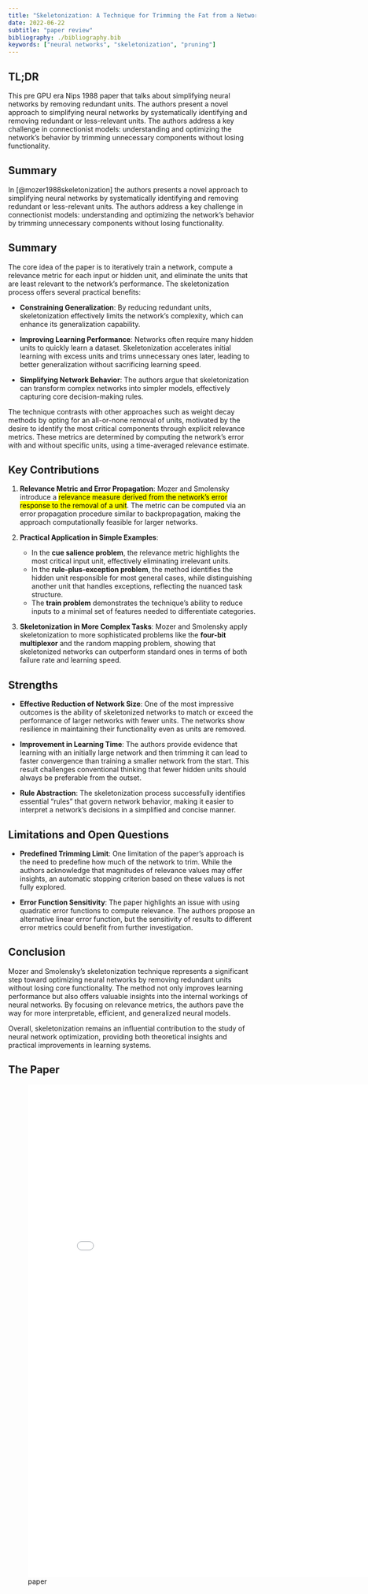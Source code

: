 ```yaml
---
title: "Skeletonization: A Technique for Trimming the Fat from a Network via Relevance Assessment"
date: 2022-06-22
subtitle: "paper review"
bibliography: ./bibliography.bib
keywords: ["neural networks", "skeletonization", "pruning"]
---
```




## TL;DR

This pre GPU era Nips 1988 paper that talks about simplifying neural networks by removing redundant units. The authors present a novel approach to simplifying neural networks by systematically identifying and removing redundant or less-relevant units. The authors address a key challenge in connectionist models: understanding and optimizing the network’s behavior by trimming unnecessary components without losing functionality.

## Summary


In [@mozer1988skeletonization] the authors presents a novel approach to simplifying neural networks by systematically identifying and removing redundant or less-relevant units. The authors address a key challenge in connectionist models: understanding and optimizing the network’s behavior by trimming unnecessary components without losing functionality.

## Summary

The core idea of the paper is to iteratively train a network, compute a relevance metric for each input or hidden unit, and eliminate the units that are least relevant to the network’s performance. The skeletonization process offers several practical benefits:

- **Constraining Generalization**: By reducing redundant units, skeletonization effectively limits the network's complexity, which can enhance its generalization capability.

- **Improving Learning Performance**: Networks often require many hidden units to quickly learn a dataset. Skeletonization accelerates initial learning with excess units and trims unnecessary ones later, leading to better generalization without sacrificing learning speed.

- **Simplifying Network Behavior**: The authors argue that skeletonization can transform complex networks into simpler models, effectively capturing core decision-making rules.

The technique contrasts with other approaches such as weight decay methods by opting for an all-or-none removal of units, motivated by the desire to identify the most critical components through explicit relevance metrics. These metrics are determined by computing the network’s error with and without specific units, using a time-averaged relevance estimate.

## Key Contributions

1. **Relevance Metric and Error Propagation**: Mozer and Smolensky introduce a [relevance measure derived from the network's error response to the removal of a unit]{.mark}. The metric can be computed via an error propagation procedure similar to backpropagation, making the approach computationally feasible for larger networks.

2. **Practical Application in Simple Examples**:

   - In the **cue salience problem**, the relevance metric highlights the most critical input unit, effectively eliminating irrelevant units.
   - In the **rule-plus-exception problem**, the method identifies the hidden unit responsible for most general cases, while distinguishing another unit that handles exceptions, reflecting the nuanced task structure.
   - The **train problem** demonstrates the technique’s ability to reduce inputs to a minimal set of features needed to differentiate categories.

3. **Skeletonization in More Complex Tasks**: Mozer and Smolensky apply skeletonization to more sophisticated problems like the **four-bit multiplexor** and the random mapping problem, showing that skeletonized networks can outperform standard ones in terms of both failure rate and learning speed.

## Strengths

- **Effective Reduction of Network Size**: One of the most impressive outcomes is the ability of skeletonized networks to match or exceed the performance of larger networks with fewer units. The networks show resilience in maintaining their functionality even as units are removed.

- **Improvement in Learning Time**: The authors provide evidence that learning with an initially large network and then trimming it can lead to faster convergence than training a smaller network from the start. This result challenges conventional thinking that fewer hidden units should always be preferable from the outset.

- **Rule Abstraction**: The skeletonization process successfully identifies essential "rules" that govern network behavior, making it easier to interpret a network’s decisions in a simplified and concise manner.

## Limitations and Open Questions

- **Predefined Trimming Limit**: One limitation of the paper’s approach is the need to predefine how much of the network to trim. While the authors acknowledge that magnitudes of relevance values may offer insights, an automatic stopping criterion based on these values is not fully explored.

- **Error Function Sensitivity**: The paper highlights an issue with using quadratic error functions to compute relevance. The authors propose an alternative linear error function, but the sensitivity of results to different error metrics could benefit from further investigation.

## Conclusion

Mozer and Smolensky’s skeletonization technique represents a significant step toward optimizing neural networks by removing redundant units without losing core functionality. The method not only improves learning performance but also offers valuable insights into the internal workings of neural networks. By focusing on relevance metrics, the authors pave the way for more interpretable, efficient, and generalized neural models.

Overall, skeletonization remains an influential contribution to the study of neural network optimization, providing both theoretical insights and practical improvements in learning systems.

## The Paper

![paper](./paper.pdf){.col-page width=800px height=1000px}
